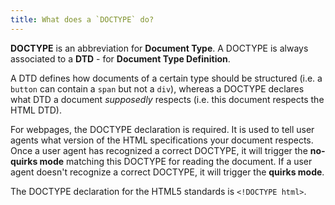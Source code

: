 ```yaml
---
title: What does a `DOCTYPE` do?
---
```


**DOCTYPE** is an abbreviation for **Document Type**. A DOCTYPE is always associated to a **DTD** - for **Document Type Definition**.

A DTD defines how documents of a certain type should be structured (i.e. a `button` can contain a `span` but not a `div`), whereas a DOCTYPE declares what DTD a document _supposedly_ respects (i.e. this document respects the HTML DTD).

For webpages, the DOCTYPE declaration is required. It is used to tell user agents what version of the HTML specifications your document respects. Once a user agent has recognized a correct DOCTYPE, it will trigger the **no-quirks mode** matching this DOCTYPE for reading the document. If a user agent doesn't recognize a correct DOCTYPE, it will trigger the **quirks mode**.

The DOCTYPE declaration for the HTML5 standards is `<!DOCTYPE html>`.
